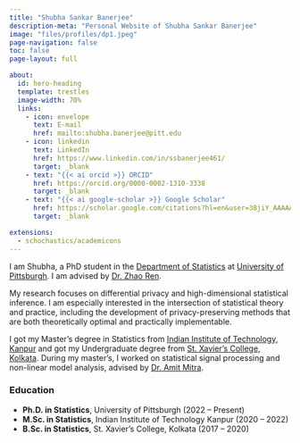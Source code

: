 ```yaml
---
title: "Shubha Sankar Banerjee"
description-meta: "Personal Website of Shubha Sankar Banerjee"
image: "files/profiles/dp1.jpeg"
page-navigation: false
toc: false
page-layout: full

about:
  id: hero-heading
  template: trestles
  image-width: 70%
  links:
    - icon: envelope
      text: E-mail
      href: mailto:shubha.banerjee@pitt.edu    
    - icon: linkedin
      text: LinkedIn
      href: https://www.linkedin.com/in/ssbanerjee461/
      target: _blank
    - text: "{{< ai orcid >}} ORCID"
      href: https://orcid.org/0000-0002-1310-3338
      target: _blank
    - text: "{{< ai google-scholar >}} Google Scholar" 
      href: https://scholar.google.com/citations?hl=en&user=38jiY_AAAAAJ
      target: _blank

extensions:
  - schochastics/academicons
---
```


:::{#hero-heading}

I am Shubha, a PhD student in the [Department of Statistics](https://www.stat.pitt.edu/) at [University of Pittsburgh](https://www.pitt.edu/). I am advised by [Dr. Zhao Ren](https://www.stat.pitt.edu/people/zhao-ren). 

My research focuses on differential privacy and high-dimensional statistical inference. I am especially interested in the intersection of statistical theory and practice, including the development of privacy-preserving methods that are both theoretically optimal and practically implementable.

I got my Master's degree in Statistics from [Indian Institute of Technology, Kanpur](https://www.iitk.ac.in/math) and got my Undergraduate degree from [St. Xavier's College, Kolkata](https://www.sxccal.edu/). During my master's, I worked on statistical signal processing and non-linear model analysis, advised by [Dr. Amit Mitra](https://home.iitk.ac.in/~amitra/).

### Education

- **Ph.D. in Statistics**, University of Pittsburgh (2022 – Present)  
- **M.Sc. in Statistics**, Indian Institute of Technology Kanpur (2020 – 2022)  
- **B.Sc. in Statistics**, St. Xavier’s College, Kolkata (2017 – 2020)

:::
